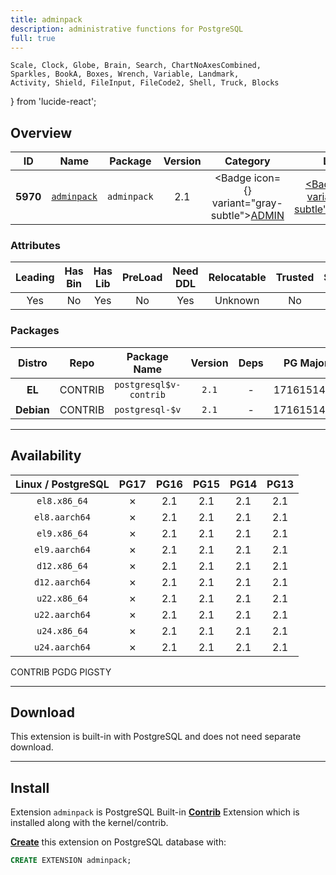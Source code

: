 ```yaml
---
title: adminpack
description: administrative functions for PostgreSQL
full: true
---
```


    Scale, Clock, Globe, Brain, Search, ChartNoAxesCombined,
    Sparkles, BookA, Boxes, Wrench, Variable, Landmark,
    Activity, Shield, FileInput, FileCode2, Shell, Truck, Blocks
} from 'lucide-react';

## Overview

| <TooltipIconButton tooltip="Extension unique identifier" side="top">ID</TooltipIconButton> | <TooltipIconButton tooltip="Extension name" side="top">Name</TooltipIconButton> | <TooltipIconButton tooltip="Package name for installation" side="top">Package</TooltipIconButton> | <TooltipIconButton tooltip="Latest available extension version" side="top">Version</TooltipIconButton> | <TooltipIconButton tooltip="Extension category" side="top">Category</TooltipIconButton> | <TooltipIconButton tooltip="Open source license" side="top">License</TooltipIconButton> | <TooltipIconButton tooltip="Programming language" side="top">Lang</TooltipIconButton> |
|:--------:|:--------:|:----------:|:--------------:|:---------------------------------------:|:------------------------------------------------------:|:----:|
| **5970** | [`adminpack`](https://www.postgresql.org/docs/current/adminpack.html) | `adminpack` | 2.1 | <Badge icon={<Landmark />} variant="gray-subtle"><a href="/ext/admin" className="no-underline">ADMIN</a></Badge> | <a href="/ext/list/license#postgresql" className="no-underline"><Badge icon={<Scale />} variant="blue-subtle">PostgreSQL</Badge></a> | <a href="/ext/list/lang#c"><Badge icon={<FileCode2 />} variant="blue-subtle">C</Badge></a> |

### Attributes

| <TooltipIconButton tooltip="The Primary Leading extension in the Package" side="top">Leading</TooltipIconButton> | <TooltipIconButton tooltip="Contains binary utils" side="top">Has Bin</TooltipIconButton> | <TooltipIconButton tooltip="Contains .so shared library files" side="top">Has Lib</TooltipIconButton> | <TooltipIconButton tooltip="Requires preloading via shared_preload_libraries" side="top">PreLoad</TooltipIconButton> | <TooltipIconButton tooltip="Requires CREATE EXTENSION DDL command" side="top">Need DDL</TooltipIconButton> | <TooltipIconButton tooltip="Can be installed in any schema" side="top">Relocatable</TooltipIconButton> | <TooltipIconButton tooltip="Can be created by non-superuser" side="top">Trusted</TooltipIconButton> | <TooltipIconButton tooltip="Schemas used by this extension" side="top">Schemas</TooltipIconButton> |
|:-------:|:-------:|:-------:|:-------:|:--------:|:-----------:|:-------:|:-------:|
| Yes | No | Yes | No | Yes | Unknown | No | - |

### Packages

| <TooltipIconButton tooltip="Linux distribution family, EL or Debian" side="top">Distro</TooltipIconButton> | <TooltipIconButton tooltip="Package repository" side="top">Repo</TooltipIconButton> | <TooltipIconButton tooltip="The RPM/DEB Package Name Pattern (replace $v with real pg major)" side="top">Package Name</TooltipIconButton> | <TooltipIconButton tooltip="Latest package version" side="top">Version</TooltipIconButton> | <TooltipIconButton tooltip="RPM/DEB Package dependencies" side="top">Deps</TooltipIconButton> | <TooltipIconButton tooltip="Available in these PostgreSQL Major Versions" side="top">PG Major</TooltipIconButton> |
|:----------:|:--------:|:------------------------:|:-----------:|:------------:|:------------------:|
|   **EL**   | <Badge variant="green-subtle"><span className="font-bold">CONTRIB</span></Badge> | `postgresql$v-contrib` | `2.1` | - | <Badge variant="red-subtle">17</Badge><Badge variant="green-subtle">16</Badge><Badge variant="green-subtle">15</Badge><Badge variant="green-subtle">14</Badge><Badge variant="green-subtle">13</Badge> |
| **Debian** | <Badge variant="green-subtle"><span className="font-bold">CONTRIB</span></Badge> | `postgresql-$v` | `2.1` | - | <Badge variant="red-subtle">17</Badge><Badge variant="green-subtle">16</Badge><Badge variant="green-subtle">15</Badge><Badge variant="green-subtle">14</Badge><Badge variant="green-subtle">13</Badge> |



------

## Availability

| <TooltipIconButton tooltip="Linux Distro Arch / PostgreSQL Major Version" side="top">Linux / PostgreSQL </TooltipIconButton> | <span className="text-red-500">**PG17**</span> | **PG16** | **PG15** | **PG14** | **PG13** |
|:-----:|:-----:|:-----:|:-----:|:-----:|:-----:|
| `el8.x86_64` | <Badge variant="red-subtle">✗</Badge> | <Badge variant="green-subtle">2.1</Badge> | <Badge variant="green-subtle">2.1</Badge> | <Badge variant="green-subtle">2.1</Badge> | <Badge variant="green-subtle">2.1</Badge> |
| `el8.aarch64` | <Badge variant="red-subtle">✗</Badge> | <Badge variant="green-subtle">2.1</Badge> | <Badge variant="green-subtle">2.1</Badge> | <Badge variant="green-subtle">2.1</Badge> | <Badge variant="green-subtle">2.1</Badge> |
| `el9.x86_64` | <Badge variant="red-subtle">✗</Badge> | <Badge variant="green-subtle">2.1</Badge> | <Badge variant="green-subtle">2.1</Badge> | <Badge variant="green-subtle">2.1</Badge> | <Badge variant="green-subtle">2.1</Badge> |
| `el9.aarch64` | <Badge variant="red-subtle">✗</Badge> | <Badge variant="green-subtle">2.1</Badge> | <Badge variant="green-subtle">2.1</Badge> | <Badge variant="green-subtle">2.1</Badge> | <Badge variant="green-subtle">2.1</Badge> |
| `d12.x86_64` | <Badge variant="red-subtle">✗</Badge> | <Badge variant="green-subtle">2.1</Badge> | <Badge variant="green-subtle">2.1</Badge> | <Badge variant="green-subtle">2.1</Badge> | <Badge variant="green-subtle">2.1</Badge> |
| `d12.aarch64` | <Badge variant="red-subtle">✗</Badge> | <Badge variant="green-subtle">2.1</Badge> | <Badge variant="green-subtle">2.1</Badge> | <Badge variant="green-subtle">2.1</Badge> | <Badge variant="green-subtle">2.1</Badge> |
| `u22.x86_64` | <Badge variant="red-subtle">✗</Badge> | <Badge variant="green-subtle">2.1</Badge> | <Badge variant="green-subtle">2.1</Badge> | <Badge variant="green-subtle">2.1</Badge> | <Badge variant="green-subtle">2.1</Badge> |
| `u22.aarch64` | <Badge variant="red-subtle">✗</Badge> | <Badge variant="green-subtle">2.1</Badge> | <Badge variant="green-subtle">2.1</Badge> | <Badge variant="green-subtle">2.1</Badge> | <Badge variant="green-subtle">2.1</Badge> |
| `u24.x86_64` | <Badge variant="red-subtle">✗</Badge> | <Badge variant="green-subtle">2.1</Badge> | <Badge variant="green-subtle">2.1</Badge> | <Badge variant="green-subtle">2.1</Badge> | <Badge variant="green-subtle">2.1</Badge> |
| `u24.aarch64` | <Badge variant="red-subtle">✗</Badge> | <Badge variant="green-subtle">2.1</Badge> | <Badge variant="green-subtle">2.1</Badge> | <Badge variant="green-subtle">2.1</Badge> | <Badge variant="green-subtle">2.1</Badge> |

<Badge variant="green-subtle"><span className="font-black">CONTRIB</span></Badge> <Badge variant="blue-subtle"><span className="font-black">PGDG</span></Badge> <Badge variant="amber-subtle"><span className="font-black">PIGSTY</span></Badge>

------

## Download

This extension is built-in with PostgreSQL and does not need separate download.

------

## Install

Extension `adminpack` is PostgreSQL Built-in [**Contrib**](/ext/list/contrib) Extension which is installed along with the kernel/contrib.

[**Create**](/docs/pgsql/extension/create) this extension on PostgreSQL database with:

```sql
CREATE EXTENSION adminpack;
```


